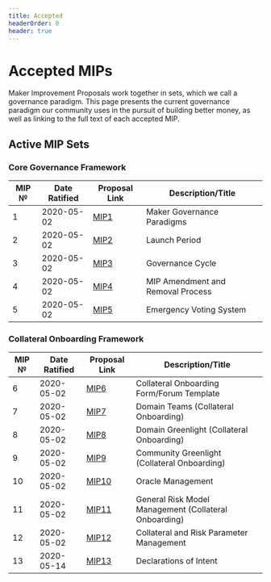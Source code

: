 ```yaml
---
title: Accepted
headerOrder: 0
header: true
---
```


# Accepted MIPs

Maker Improvement Proposals work together in sets, which we call a governance paradigm. This page presents the current governance paradigm our community uses in the pursuit of building better money, as well as linking to the full text of each accepted MIP.

## Active MIP Sets 

### Core Governance Framework


|MIP № |Date Ratified | Proposal Link                     |Description/Title                                  
|------|--------------|-----------------------------------|---------------------------------------------------|
|   1  |   2020-05-02 | [MIP1](https://github.com/makerdao/mips/tree/master/MIP1)                          |Maker Governance Paradigms  |
|   2  |   2020-05-02 | [MIP2](https://github.com/makerdao/mips/tree/master/MIP2)                          |Launch Period                |
|   3  |   2020-05-02 | [MIP3](https://github.com/makerdao/mips/tree/master/MIP3)                          |Governance Cycle                 |
|   4  |   2020-05-02 | [MIP4](https://github.com/makerdao/mips/tree/master/MIP4)                          |MIP Amendment and Removal Process |
|   5  |   2020-05-02 | [MIP5](https://github.com/makerdao/mips/tree/master/MIP5)                          |Emergency Voting System         |


### Collateral Onboarding Framework


|MIP № |Date Ratified | Proposal Link                     |Description/Title                                  
|------|--------------|-----------------------------------|---------------------------------------------------|
|   6  |   2020-05-02 | [MIP6](https://github.com/makerdao/mips/tree/master/MIP6)                          |Collateral Onboarding Form/Forum Template |
|   7  |   2020-05-02 | [MIP7](https://github.com/makerdao/mips/tree/master/MIP7)                          |Domain Teams (Collateral Onboarding)  |
|   8  |   2020-05-02 | [MIP8](https://github.com/makerdao/mips/tree/master/MIP8)                          |Domain Greenlight (Collateral Onboarding)|
|   9  |   2020-05-02 | [MIP9](https://github.com/makerdao/mips/tree/master/MIP9)                          |Community Greenlight (Collateral Onboarding) |
|   10 |   2020-05-02 | [MIP10](https://github.com/makerdao/mips/tree/master/MIP10)                        |Oracle Management |
|   11 |   2020-05-02 | [MIP11](https://github.com/makerdao/mips/tree/master/MIP11)                        |General Risk Model Management (Collateral Onboarding) |
|   12 |   2020-05-02 | [MIP12](https://github.com/makerdao/mips/tree/master/MIP12)                        |Collateral and Risk Parameter Management |
|   13 |   2020-05-14 | [MIP13](https://github.com/makerdao/mips/blob/master/MIP13)                        |Declarations of Intent  |



